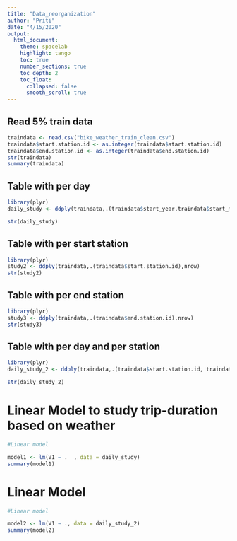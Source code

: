 ```yaml
---
title: "Data_reorganization"
author: "Priti"
date: "4/15/2020"
output:
  html_document:
    theme: spacelab
    highlight: tango
    toc: true
    number_sections: true
    toc_depth: 2
    toc_float:
      collapsed: false
      smooth_scroll: true
---
```


## Read 5% train data

```r

traindata <- read.csv("bike_weather_train_clean.csv")
traindata$start.station.id <- as.integer(traindata$start.station.id)
traindata$end.station.id <- as.integer(traindata$end.station.id)
str(traindata)
summary(traindata)

```

## Table with per day

```r

library(plyr)
daily_study <- ddply(traindata,.(traindata$start_year,traindata$start_mth,traindata$start_day,Ave.Wind.Speed,TMIN...C. ,TMAX...C. ,  PRCP..mm. , SNOW..mm.),nrow)

str(daily_study)


```

## Table with per start station

```r

library(plyr)
study2 <- ddply(traindata,.(traindata$start.station.id),nrow)
str(study2)


```


## Table with per end station

```r

library(plyr)
study3 <- ddply(traindata,.(traindata$end.station.id),nrow)
str(study3)


```


## Table with per day and per station

```r

library(plyr)
daily_study_2 <- ddply(traindata,.(traindata$start.station.id, traindata$start_year,traindata$start_mth,traindata$start_day,Ave.Wind.Speed,TMIN...C. ,TMAX...C. ,  PRCP..mm. , SNOW..mm.),nrow)

str(daily_study_2)


```

# Linear Model to study trip-duration based on weather

```r

#Linear model

model1 <- lm(V1 ~ .  , data = daily_study)
summary(model1)


```

# Linear Model 

```r

#Linear model

model2 <- lm(V1 ~ ., data = daily_study_2)
summary(model2)


```


